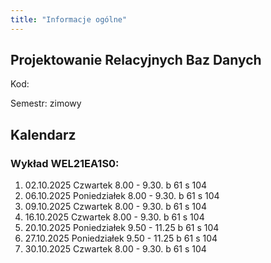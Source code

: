```yaml
---
title: "Informacje ogólne"
---
```


## Projektowanie Relacyjnych Baz Danych

Kod: 

Semestr: zimowy

## Kalendarz

### Wykład WEL21EA1S0:

1. 02.10.2025 Czwartek     8.00 - 9.30. b 61 s 104
2. 06.10.2025 Poniedziałek 8.00 - 9.30. b 61 s 104
3. 09.10.2025 Czwartek     8.00 - 9.30. b 61 s 104
4. 16.10.2025 Czwartek     8.00 - 9.30. b 61 s 104
5. 20.10.2025 Poniedziałek 9.50 - 11.25 b 61 s 104
6. 27.10.2025 Poniedziałek 9.50 - 11.25 b 61 s 104
7. 30.10.2025 Czwartek     8.00 - 9.30. b 61 s 104

